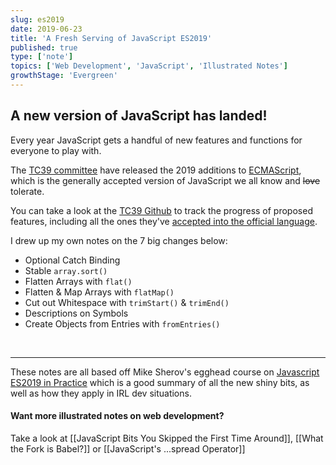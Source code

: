 ```yaml
---
slug: es2019
date: 2019-06-23
title: 'A Fresh Serving of JavaScript ES2019'
published: true
type: ['note']
topics: ['Web Development', 'JavaScript', 'Illustrated Notes']
growthStage: 'Evergreen'
---
```


<BasicImage alt="New features in JavaScript ES2019" src="https://res.cloudinary.com/dg3gyk0gu/image/upload/c_scale,w_700/v1592262624/maggieappleton.com/egghead-course-notes/es2019/es2019-sketchnotes-Title.png" />

## A new version of JavaScript has landed!

Every year JavaScript gets a handful of new features and functions for everyone to play with.

The [TC39 committee](https://tc39.es/) have  released the 2019 additions to [ECMAScript](https://www.ecma-international.org/memento/tc39.htm), which is the generally accepted version of JavaScript we all know and ~~love~~ tolerate.

You can take a look at the [TC39 Github](https://github.com/tc39) to track the progress of proposed features, including all the ones they've [accepted into the official language](https://github.com/tc39/proposals/blob/master/finished-proposals.md).

I drew up my own notes on the 7 big changes below:

* Optional Catch Binding
* Stable `array.sort()`
* Flatten Arrays with `flat()`
* Flatten & Map Arrays with `flatMap()`
* Cut out Whitespace with `trimStart()` & `trimEnd()`
* Descriptions on Symbols
* Create Objects from Entries with `fromEntries()`

<br />

<FullWidthImage width="840px"  alt="Gifts in the latest language update from the TC39 committee" src="https://res.cloudinary.com/dg3gyk0gu/image/upload/v1592262624/maggieappleton.com/egghead-course-notes/es2019/es2019-sketchnotes-Intro.png" />


<FullWidthImage width="840px"  alt="Optional Catch Binding" src="https://res.cloudinary.com/dg3gyk0gu/image/upload/v1592262622/maggieappleton.com/egghead-course-notes/es2019/es2019-sketchnotes-1-Optional.png" />

<FullWidthImage width="840px"  alt="Stable array.sort" src="https://res.cloudinary.com/dg3gyk0gu/image/upload/v1592262624/maggieappleton.com/egghead-course-notes/es2019/es2019-sketchnotes-2-Stable.png" />

<FullWidthImage width="840px"  alt="Flatten Arrays with flat" src="https://res.cloudinary.com/dg3gyk0gu/image/upload/v1592262621/maggieappleton.com/egghead-course-notes/es2019/es2019-sketchnotes-3-Flatten.png" />

<FullWidthImage width="840px"  alt="Flatten & Map Arrays with flatMap" src="https://res.cloudinary.com/dg3gyk0gu/image/upload/v1592262623/maggieappleton.com/egghead-course-notes/es2019/es2019-sketchnotes-4-FlatMap.png" />

<FullWidthImage width="840px"  alt="Cut out Whitespace with trimStart & trimEnd" src="https://res.cloudinary.com/dg3gyk0gu/image/upload/v1592262619/maggieappleton.com/egghead-course-notes/es2019/es2019-sketchnotes-5-Trim.png" />

<FullWidthImage width="840px"  alt="Descriptions on Symbols" src="https://res.cloudinary.com/dg3gyk0gu/image/upload/v1592262622/maggieappleton.com/egghead-course-notes/es2019/es2019-sketchnotes-6-Symbol.png" />

<FullWidthImage width="840px"  alt="Create Objects from Entries with fromEntries" src="https://res.cloudinary.com/dg3gyk0gu/image/upload/v1592262623/maggieappleton.com/egghead-course-notes/es2019/es2019-sketchnotes-7-ObjectEntries.png" />

---

These notes are all based off Mike Sherov's egghead course on [Javascript ES2019 in Practice](https://egghead.io/courses/javascript-es2019-in-practice?af=54fd64) which is a good summary of all the new shiny bits, as well as how they apply in IRL dev situations.

<a noTip href="https://egghead.io/courses/javascript-es2019-in-practice?af=54fd64"><ImageFrame width="80%" alt="JavaScript ES2019 in Practice" src="https://og-image-egghead-course.now.sh/javascript-es2019-in-practice" /></a>

#### Want more illustrated notes on web development?

Take a look at [[JavaScript Bits You Skipped the First Time Around]], [[What the Fork is Babel?]] or [[JavaScript's ...spread Operator]]